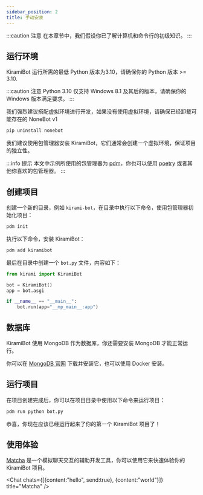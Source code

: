 ```yaml
---
sidebar_position: 2
title: 手动安装
---
```


:::caution 注意
在本章节中，我们假设你已了解计算机和命令行的初级知识。
:::

## 运行环境

KiramiBot 运行所需的最低 Python 版本为3.10，请确保你的 Python 版本 >= 3.10.

:::caution 注意
Python 3.10 仅支持 Windows 8.1 及其后的版本，请确保你的 Windows 版本满足要求。
:::

我们强烈建议搭配虚拟环境进行开发，如果没有使用虚拟环境，请确保已经卸载可能存在的 NoneBot v1

```bash
pip uninstall nonebot
```

我们建议使用包管理器安装 KiramiBot，它们通常会创建一个虚拟环境，保证项目的独立性。

:::info 提示
本文中示例所使用的包管理器为 [pdm](https://pdm.fming.dev/)，你也可以使用 [poetry](https://python-poetry.org/) 或者其他你喜欢的包管理器。
:::

## 创建项目

创建一个新的目录，例如 `kirami-bot`，在目录中执行以下命令，使用包管理器初始化项目：

```bash
pdm init
```

执行以下命令，安装 KiramiBot：

```bash
pdm add kiramibot
```

最后在目录中创建一个 `bot.py` 文件，内容如下：

```python title="bot.py"
from kirami import KiramiBot

bot = KiramiBot()
app = bot.asgi

if __name__ == "__main__":
    bot.run(app="__mp_main__:app")
```

## 数据库

KiramiBot 使用 MongoDB 作为数据库，你还需要安装 MongoDB 才能正常运行。

你可以在 [MongoDB 官网](https://www.mongodb.com/try/download/community) 下载并安装它，也可以使用 Docker 安装。

## 运行项目

在项目创建完成后，你可以在项目目录中使用以下命令来运行项目：

```bash
pdm run python bot.py
```

恭喜，你现在应该已经运行起来了你的第一个 KiramiBot 项目了！

## 使用体验

[Matcha](https://github.com/A-kirami/matcha) 是一个模拟聊天交互的辅助开发工具，你可以使用它来快速体验你的 KiramiBot 项目。


<Chat chats={[{content:"hello", send:true}, {content:"world"}]} title="Matcha" />
